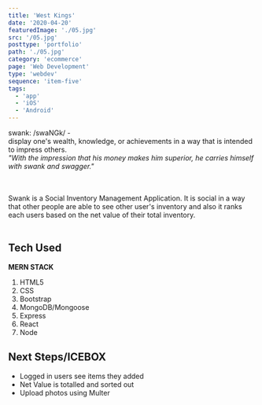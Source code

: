 ```yaml
---
title: 'West Kings'
date: '2020-04-20'
featuredImage: './05.jpg'
src: '/05.jpg'
posttype: 'portfolio'
path: './05.jpg'
category: 'ecommerce'
page: 'Web Development'
type: 'webdev'
sequence: 'item-five'
tags:
  - 'app'
  - 'iOS'
  - 'Android'
---
```


swank:
/swaNGk/ -<br/>
display one's wealth, knowledge, or achievements in a way that is intended to impress others. <br/>
_"With the impression that his money makes him superior, he carries himself with swank and swagger."_

<br />
<br />
Swank is a Social Inventory Management Application. It is social in a way that
other people are able to see other user's inventory and also it ranks each users
based on the net value of their total inventory. <br />
<br />

<!-- Homepage

 ![Screenshot 1](https://i.imgur.com/j36oHp8.png)
Login/Signup Page
![Screenshot 2](https://i.imgur.com/aGfaiBb.png)
Logged In
![Screenshot 3](https://i.imgur.com/bij6I8U.png)
Inventory
![Screenshot 4](https://i.imgur.com/JEllRii.jpg)
Add Item
![Screenshot 5](https://i.imgur.com/WfHhDpR.png)
Update Item
![Screenshot 6](https://i.imgur.com/W3UZ7HE.png)
Item Detail
![Screenshot 7](https://i.imgur.com/6oYj4Jh.png) -->

## Tech Used

**MERN STACK**

1. HTML5
1. CSS
1. Bootstrap
1. MongoDB/Mongoose
1. Express
1. React
1. Node

## Next Steps/ICEBOX

- Logged in users see items they added
- Net Value is totalled and sorted out
- Upload photos using Multer
